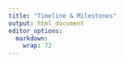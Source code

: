```yaml
---
title: "Timeline & Milestones"
output: html_document
editor_options: 
  markdown: 
    wrap: 72
---
```


# 